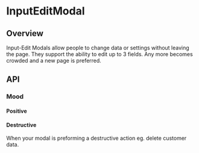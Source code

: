 
<Meta of={InputEditModalStories} />

# InputEditModal

<ResourceLinks
  sourceCode="https://github.com/cultureamp/kaizen-design-system/tree/main/packages/components/src/Modal/InputEditModal"
  figma="https://www.figma.com/file/ZRfnoNUXbGZv4eVWLbF4Az/%EF%B8%8F%F0%9F%96%BC%EF%B8%8F-Component-Gallery?node-id=9%3A39910&t=P1w10jr2cpPuaayw-1"
  designGuidelines="https://cultureamp.atlassian.net/wiki/spaces/DesignSystem/pages/3082093114/Modal#Input-Edit-Modal"
  className="!mb-8"
/>

<KaioNotification />

<Installation
  installCommand="yarn add @kaizen/components"
  importStatement='import { InputEditModal } from "@kaizen/components"'
/>

## Overview

Input-Edit Modals allow people to change data or settings without leaving the page.
They support the ability to edit up to 3 fields. Any more becomes crowded and a new page is preferred.

<Canvas of={InputEditModalStories.Playground} />
<Controls of={InputEditModalStories.Playground} />

## API

### Mood

#### Positive

<Canvas of={InputEditModalStories.Positive} />

#### Destructive
When your modal is preforming a destructive action eg. delete customer data.

<Canvas of={InputEditModalStories.Destructive} />
